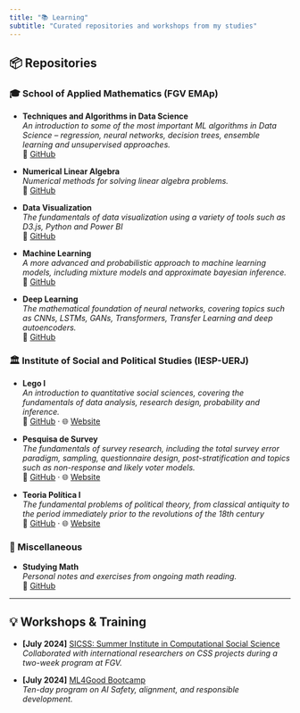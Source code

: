 ```yaml
---
title: "📚 Learning"
subtitle: "Curated repositories and workshops from my studies"
---
```


## 📦 Repositories

### 🎓 School of Applied Mathematics (FGV EMAp)

- **Techniques and Algorithms in Data Science**  
  _An introduction to some of the most important ML algorithms in Data Science – regression, neural networks, decision trees, ensemble learning and unsupervised approaches._  
  🔗 [GitHub](https://github.com/felipelmc/MLAlgorithms-from-scratch)

- **Numerical Linear Algebra**  
  _Numerical methods for solving linear algebra problems._  
  🔗 [GitHub](https://github.com/felipelmc/Numerical-Linear-Algebra)

- **Data Visualization**  
  _The fundamentals of data visualization using a variety of tools such as D3.js, Python and Power BI_  
  🔗 [GitHub](https://github.com/felipelmc/Data-Visualization)

- **Machine Learning**  
  _A more advanced and probabilistic approach to machine learning models, including mixture models and approximate bayesian inference._  
  🔗 [GitHub](https://github.com/felipelmc/Machine-Learning)

- **Deep Learning**  
  _The mathematical foundation of neural networks, covering topics such as CNNs, LSTMs, GANs, Transformers, Transfer Learning and deep autoencoders._  
  🔗 [GitHub](https://github.com/felipelmc/Deep-Learning)

### 🏛 Institute of Social and Political Studies (IESP-UERJ)

- **Lego I**  
  _An introduction to quantitative social sciences, covering the fundamentals of data analysis, research design, probability and inference._  
  🔗 [GitHub](https://github.com/felipelmc/Lego-I) · 🌐 [Website](https://felipelamarca.com/Lego-I/)

- **Pesquisa de Survey**  
  _The fundamentals of survey research, including the total survey error paradigm, sampling, questionnaire design, post-stratification and topics such as non-response and likely voter models._  
  🔗 [GitHub](https://github.com/felipelmc/Survey-Research) · 🌐 [Website](https://felipelamarca.com/Survey-Research/)

- **Teoria Política I**  
  _The fundamental problems of political theory, from classical antiquity to the period immediately prior to the revolutions of the 18th century_  
  🔗 [GitHub](https://github.com/felipelmc/Political-Theory-I) · 🌐 [Website](https://felipelamarca.com/Political-Theory-I/)

### 🧮 Miscellaneous

- **Studying Math**  
  _Personal notes and exercises from ongoing math reading._  
  🔗 [GitHub](https://github.com/felipelmc/Studying-Math)

---

## 💡 Workshops & Training

- **[July 2024]** [SICSS: Summer Institute in Computational Social Science](https://sicss.io/2024/fgv-ecmi-brazil/)  
  _Collaborated with international researchers on CSS projects during a two-week program at FGV._

- **[July 2024]** [ML4Good Bootcamp](https://www.ml4good.org/)  
  _Ten-day program on AI Safety, alignment, and responsible development._

